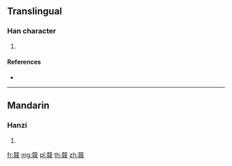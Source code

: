{{character info/new}}
==Translingual==

===Han character===
{{Han char|rn=117|rad=立|as=15|sn=20|four=08447|canj=YJHEE}}

# {{defn|Han|sort=立15}}

====References====
* {{Han ref|kx=0873.230|dkj=25834|dj=1304.230|hdz=42716.240|uh=7AF7|ud=31479|bh=F4A5|bd=62629}}

----

==Mandarin==

===Hanzi===
{{cmn-hanzi|pin=[[kàn]] ([[kan4]])|wg=k'an<sup>4</sup>}}

# {{defn|lang=cmn|sort=立15}}

[[fr:竷]]
[[mg:竷]]
[[pl:竷]]
[[th:竷]]
[[zh:竷]]